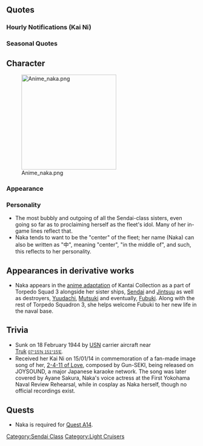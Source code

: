 {{ShipPageHeader}}

==Quotes==
{{ShipQuotes
|Introduction = 艦隊のアイドル、那珂(なか)ちゃんだよー！よっろしくぅ！
|Introduction/En = The fleet's idol, Naka-chan! Nice to meet you!
|Introduction/Note = The term idol refers to similarity between her ship number and [[wikipedia:AKB48|AKB48]].
|Introduction/Kai Ni = 艦隊のアイドル、那珂ちゃんだよ！いつも可愛い〜！
|Introduction/Kai Ni/En = I'm the fleet's idol, Naka-chan! I'm always cute♪
|Introduction/Kai Ni/Old = 那珂ちゃんだよ！もっと素敵になっちゃった！きゃは♪
|Introduction/Kai Ni/Old/En = Naka-chan here! I've become more wonderful! Kyaha♪
|Library = 第4水雷戦隊のセンターも務めた那珂だよ！<br>お仕事沢山入ってて、輸送船の護衛任務や、トラック島から南方への輸送任務とか… <br>…え、地方巡業じゃんって？そんなことないしっ！
|Library/En = Selected as the Centre of the 4thDesRon, it's Naka-chan!<br>Doing lots of work, from guarding transports to doing the Tokyo Express from Truk...<br>Eh? Was it a Provincial tour, you ask? That is SO not what I was doing!
|Library/Note = Naka was the flagship of the 4thDesRon
|Secretary 1 = おっはようございまーす！
|Secretary 1/En = Good morning~!
|Secretary 1/Kai Ni = よぉし、那珂ちゃん今日もかわいい♪
|Secretary 1/Kai Ni/En = Awright, Naka-chan's cute today too♪
|Secretary 2 = 那珂ちゃんスマイルー！
|Secretary 2/En = Naka-chan's smile~!
|Secretary 2/Kai Ni = 那珂ちゃんご機嫌〜♪
|Secretary 2/Kai Ni/En = Naka-chan's in a good mood~♪
|Secretary 3 = 那珂ちゃんはー、みんなのものなんだからー、そんなに触っちゃダメなんだよー？
|Secretary 3/En = Naka-chan belongs to everyone, so don't touch her too much, okay?
|Idle/Kai = えっとぉ……お仕事ぉ、次の現場に行かなくっ……てぇ……あっ、今日はオフなんですね。そっか……
|Idle/Kai/En = Hrm. The next job's location.. wha, today's an off day... I see...
|Secretary Married = ありがとー！
|Secretary Married/En = Thank you~!
|Wedding = いっつも応援ありがとう！提督のためにもっともっとがんばるね！キラーン☆
|Wedding/En = Thank you for all the support! I'm gonna work really, really hard for the Admiral! Kira~n☆
|Looking At Scores = 提督にお仕事のご連絡です！
|Looking At Scores/En = You've got a call from work, Admiral!
|Looking At Scores/Kai Ni = 提督、お仕事のスケジュール見るの?
|Looking At Scores/Kai Ni/En = Admiral, do you want to see the work schedule?
|Joining A Fleet = お仕事ですね？
|Joining A Fleet/En = Another job?
|Equipment 1 = 那珂ちゃん、パワーアーップ！
|Equipment 1/En = Naka-chan, power up!
|Equipment 1/Kai Ni = 那珂ちゃん、ますますかわいいっくパワーアーップ！
|Equipment 1/Kai Ni/En = My cuteness has gotten even more of a power up!
|Equipment 2 = ますます魅力的になっちゃった！キャハッ
|Equipment 2/En = I've become more and more charming! Kyaha~
|Equipment 3 = ありがとーーー！
|Equipment 3/En = Thank you~!
|Supply = ロケ弁ですね　いっただきまーす！
|Supply/En = Craft service, yeah? Time to ea~t!
|Docking Minor = 舞台裏は見ないでね。
|Docking Minor/En = Don't look backstage, okay?
|Docking Minor/Kai Ni = 舞台裏は絶対に見ないでね？
|Docking Minor/Kai Ni/En = You definitely better not peek backstage, alright?
|Docking Major = ちょっと長めのオフいただきまぁーす。おやすみなさーい。
|Docking Major/En = I will be off for a while~! Good night~♪
|Docking Major/Kai Ni = 長めのオフ頂きます。オフは…ワイハーかな？
|Docking Major/Kai Ni/En = I'm going to take some extended time off. I wonder if... I should go to Hawaii...?
|Docking Major/Kai Ni/Note = "ワイハー" (Waiha) is slang used in the entertainment industry for Hawaii.
|Docking Complete = お洋服の修理が完了したよ！
|Docking Complete/En = The outfit has been repaired!
|Construction = 新しい娘入ったよー楽しみだねー
|Construction/En = A new shipdaughter has came~I can't wait to see her~
|Returning From Sortie = お仕事終了！お疲れ様ー！
|Returning From Sortie/En = Job is done! Thanks for your hard work!
|Starting A Sortie = 那珂ちゃん現場入りまーす
|Starting A Sortie/En = Naka-chan is sortieing to the scene~
|Battle Start = ロケ中はお肌が荒れちゃうなぁ…
|Battle Start/En = My skin gets all rough on location~
|Battle Start/Kai Ni = 握手や写真はいいけどぉ、贈り物は鎮守府を通してね♪
|Battle Start/Kai Ni/En = Handshakes and photos are fine bu~t, send gifts to the base, okay♪
|Attack = どっかーん！
|Attack/En = Kaboom!
|Night Battle = 那珂ちゃんセンター！一番の見せ場です！
|Night Battle/En = Naka-chan's the centre! The number one highlight!
|Night Battle/Note = Centre is an idol reference, for the 'main' member of a group
|Night Attack = いつもありがとーーーーーーー！
|Night Attack/En = Thank you as always~!
|MVP = ゲームがつまらなくっても、那珂ちゃんのことは嫌いにならないでください！
|MVP/En = Even if the game is boring, please don't hate Naka-chan!
|MVP/Note = [http://youtu.be/ESYACHhMqgU?t=3m29s A reference to Maeda Atsuko winning the AKB48 election in 2011.].
|Minor Damage 1 = きゃあっ、顔はやめて…
|Minor Damage 1/En = Kyaa! Not the face~!
|Minor Damage 2 = いった…！痛いって言ってるじゃん！
|Minor Damage 2/En = It hurts! I told you, it hurts!
|Major Damage = こんなになっても、那珂ちゃんは絶対、路線変更しないんだから！
|Major Damage/En = Even if it is so, Naka-chan will not swerve from her path!
|Major Damage/Note = This is another Acchan reference, but I can't find the cite.
|Sunk = えー？那珂沈むの？そんな…アイドルは沈まない設定じゃ…
|Sunk/En = Eh? Naka is sinking? Sinking... is not a setting an idol should be in...
}}
===Hourly Notifications (Kai Ni)===
{{Shiphourly
|00JP = 今日は那珂ちゃんがアイドル時報のお仕事入りま～す！
|00EN = I'll be doing the Idol's hourly job today!
|01JP = 那珂ちゃん、マルヒトマルマルスマ～イル〜！きゃは〜♪
|01EN = Naka-chan's 0100 smile~! Kyaha♪
|02JP = はい！那珂ちゃんのマルフタマルマルアナウ～ンス〜！
|02EN = Yes! This is my 0200 announcement~!
|03JP = 那珂ちゃん、お仕事続けるよ！マルサン・・・え、声大きい？
|03EN = I'm continuing my job! 03... eh, am I too loud?
|04JP = マルヨンマルマルで〜す！え、えっと、お茶ですか？えっと…提督、ケイタリングちゃんと入ってます？
|04EN = It's 0400~! U-ummm, tea? Umm... did you properly arrange for the catering, Admiral?
|05JP = マルゴーマルマル。提督、那珂ちゃんお仕事の現場にはちゃんとケイタリング入れてって言ったじゃ…いた！
|05EN = 0500. Admiral, I told you to properly arrange for catering at my jobsite!
|05Note =  
|06JP = 艦隊の皆～！マルロクマルマル。朝で～す！那珂ちゃんの総員起こし、行っくよ～！
|06EN = Everyone! 0600. It's morning! Here goes my wake up call!
|07JP = マルナナマルマル！きゃは〜♪提督、那珂ちゃんの朝ごはんは？アイドルは朝はちゃんと食べないと。
|07EN = 0700! Where is my breakfast, Admiral? Idols need to eat properly in the morning.
|08JP = は～い！那珂ちゃんのぉ…マルハチマルマ～ル！
|08EN = Yes! It's my... 0800!
|09JP = い～い？四水戦みんなでコールしちゃうよ！せ～の！マルキュウ！マルマル！マルマル！マルマル！
|09EN = Listen up, DesRon4, repeat after me! One, two~♪ 09! 00! 00! 00!
|09Note = Naka was the flagship of DesRon4.
|10JP = え、普通でいいの？つまんない…ヒトマルマルマル。
|10EN = Eh, just normally is fine? That's boring... 1000.
|11JP = えっと、ヒトヒトマルマルだよ。提督、那珂ちゃんお腹空いた～。今日のお昼は、那珂ちゃんカレー食べたい！
|11EN = Ummm, it's 1100. I'm hungry, Admiral. I want to have curry for lunch today!
|12JP = ヒトフタマルマル！やった～！ロケ弁にカレーもある！那珂ちゃんカレーいただき！ここのカレーお芋も美味しい！
|12EN = 1200! Alright! There are curry bentos too! I'm going to help myself! The curry here is delicious too!
|13JP = 那珂ちゃんお腹いっぱいでちょっと眠くなちゃった。はううう〜あ、時間はね、ヒトサンマルマルだよ。
|13EN = I've gotten a bit sleepy now that I'm full... *yawn* Ah, the time is now 1300.
|14JP = ヒトヨンマルマル。那珂ちゃんちょっとお昼タイム。提督、スケジュール調整お願いね？じゃ、おやすみ〜
|14EN = 1400. It's time for a short nap. I'll leave adjusting the schedule to you, alright, Admiral? Well, good night~♪
|15JP = ヒトゴマ…あ、阿賀野！はい、おはようです！うん、那珂ちゃん元気だよ。阿賀野も今日もかわいい♪
|15EN = 15... ah, [[Agano]]! Yes, good morning! Yup, I'm doing fine. You're looking cute today too, Agano.
|16JP = ヒトロクマルマルだよ。売れっ子だからしょうがないけど、那珂ちゃんちょっとオフがほしいな。短い方の。
|16EN = It's 1600. It can't be helped since I'm a superstar, but I'd like some time off. Just a little bit.
|16Note = "売れっ子" (Urekko) roughly translates "top star"; the word literally means "one who gets the sales".
|17JP = 那珂ちゃんのヒトナナマルマル！夕焼けタ～イム〜！夕焼け那珂ちゃん、きゃは〜♪那珂ちゃん今日の最かわ！
|17EN = It's my 1700! It's sunset~! Me during sunset, kyaha~♪ I'm the cutest today!
|17Note = "最かわ" (Saikawa) is Japanese slang for "cute".
|18JP = ヒトハチマルマルだよ。提督、夜ご飯は？え、那珂ちゃんがつくるの？え、なんで？どうやって？
|18EN = It's 1800. What's for dinner, Admiral? Eh, I'm making it? Why me? How do I do it?
|19JP = ヒトキュウマルマルだよ。提督手作りのご飯、那珂ちゃん大好き！いっただきま～す！ハム…ん、美味しい！
|19EN = It's 1900. I really love your handmade food, Admiral! Thanks for the meal! *chewing noises*... mmm, it's delicious!
|20JP = フタマルマルマルだよ。那珂ちゃん食後のボイトレ、行っきま～す！え、ボイトレは大事だよ。せ～の〜♪
|20EN = It's 2000. I'll do some voice training after eating! Eh, voice training is important you know. One, two~♪
|21JP = フタヒトマルマル。あえいうえおあお、なかちゃんかわいい、あえいうえおあお！
|21EN = 2100. AEIUEOAO♪ Naka-chan is cute, AEIUEOAO♪
|22JP = フタフタマルマル。あ、ごめん、那珂ちゃんうるさかった？あ、そうでもない？あ、ダメ？そうか…グスン〜
|22EN = 2200. Ah, sorry! Was I too loud? Ah, that wasn't it? Ah, but I still can't continue? I see... *snivel*
|22Note = [[Jintsuu#Hourly Notifications (Kai Ni)|Don't take it too hard on yourself.]]
|23JP = フタサンマルマルだよ。三水戦も帰ってきたね？提督、明日も那珂ちゃんとお仕事、頑張ろう！おおおう！
|23EN = It's 2300. DesRon3 is back too, huh? Work hard with me on my jobs tomorrow, Admiral! Ooouu!
|23Note = [[Sendai#Hourly Notifications (Kai Ni)|YASENDA!]]
}}

===Seasonal Quotes===
{{Shipquoteseasonal
|RainySeason2015 = 梅雨の季節も那珂ちゃんはもちろんセンター！那珂ちゃんてるてる坊主ももちろんセンターです！
|RainySeason2015_EN = Even in the Rainy Season, Naka-chan is definitely the center! Naka-chan teruteru-bouzu is, of course, the center too!
|RainySeason2015_Clip = {{Audio|file=Naka_Rainy_Season_2015.ogg}}
|RainySeason2015_Note = Teru Teru Bouzu are small traditional handmade doll made of white paper or cloth that Japanese hang on their windows or ceilings.

|EarlySummer2015 = 夏だよ、夏！那珂ちゃんサマーライブの夏だよ！よーし、歌うよ！衣装、衣装！
|EarlySummer2015_EN = It's summer! Summer! The summer of Naka-chan's summer concert! Alright, I'm gonna sing! My costume! My costume!
|EarlySummer2015_Clip = {{Audio|file=Naka_Early_Summer_2015.ogg}}
|EarlySummer2015_Note = 

|Christmas2015 = 那珂ちゃんとメリークリスマスだよ！きゃは☆
|Christmas2015_EN = It's a Merry Christmas with Naka-chan~! Kya-ha♡
|Christmas2015_Clip = {{Audio|file=Naka3_christmas2014.ogg}}
|Christmas2015_Note = From [[Seasonal/Christmas 2013|Christmas 2013]] and [[Seasonal/Christmas 2014|2014]]

|Christmas2015_2 = 七面鳥もクリスマスケーキもおいしいね！
|Christmas2015_2_EN = The turkey and the Christmas cake are both delicious!
|Christmas2015_2_Clip = {{Audio|file=Naka4_christmas2014.ogg}}
|Christmas2015_2_Note = From [[Seasonal/Christmas 2013|Christmas 2013]] and [[Seasonal/Christmas 2014|2014]]

|ThirdAnniversary2016 = はぁぁい、那珂ちゃんだよ！提督今日はスペシャルな日！那珂ちゃんも嬉しい！
|ThirdAnniversary2016_EN = He~ey, it's Naka-chan! Admiral, today is a special day! Naka-chan is happy too!
|ThirdAnniversary2016_Clip = {{Audio|file=Naka_Third_Anniversary.ogg}}
|ThirdAnniversary2016_Note = 

|RainySeason2016 = 梅雨の季節も那珂ちゃんはもちろんセンター！那珂ちゃんてるてる坊主ももちろんセンターです！
|RainySeason2016_EN = Even in the Rainy Season, Naka-chan is definitely the center! Naka-chan teruteru-bouzu is, of course, the center too!
|RainySeason2016_Clip = {{Audio|file=Naka_Rainy_Season_2015.ogg}}
|RainySeason2016_Note = ''From [[Seasonal/Rainy Season 2015|Rainy Season 2015]]''
}}

== Character ==
[[File:Anime naka.png|thumb|right|250px]]
=== Appearance ===

=== Personality ===
*The most bubbly and outgoing of all the Sendai-class sisters, even going so far as to proclaiming herself as the fleet's idol. Many of her in-game lines reflect that.
*Naka tends to want to be the "center" of the fleet; her name (Naka) can also be written as "中", meaning "center", "in the middle of", and such, this reflects to her personality.

==Appearances in derivative works==
* Naka appears in the [[Anime|anime adaptation]] of Kantai Collection as a part of Torpedo Squad 3 alongside her sister ships, [[Sendai]] and [[Jintsuu]] as well as destroyers, [[Yuudachi]], [[Mutsuki]] and eventually, [[Fubuki]]. Along with the rest of Torpedo Squadron 3, she helps welcome Fubuki to her new life in the naval base.

==Trivia==
* Sunk on 18 February 1944 by [http://en.wikipedia.org/wiki/USN USN] carrier aircraft near [http://en.wikipedia.org/wiki/Chuuk_Lagoon Truk] <span class="plainlinks nourlexpansion" style="color:rgb(0,0,0);font-family:sans-serif;font-size:11.333334922790527px;line-height:17.270835876464844px;"><span style="white-space:nowrap;">[http://tools.wmflabs.org/geohack/geohack.php?pagename=Japanese_cruiser_Naka&params=07_15_N_151_15_E_ <span class="geo-default" style="display:inline;"><span class="geo-dms" style="display:inline;" title="Maps, aerial photos, and other data for this location"><span class="latitude" style="white-space:nowrap;">07°15′N</span> <span class="longitude" style="white-space:nowrap;">151°15′E</span></span></span>]</span></span><span style="color:rgb(0,0,0);font-family:sans-serif;font-size:11.333334922790527px;line-height:17.270835876464844px;">.</span>
*Received her Kai Ni on 15/01/14 in commemoration of a fan-made image song of her, [https://www.youtube.com/watch?v=C6CYhKqjSR8 2-4-11 of Love], composed by Gun-SEKI, being released on JOYSOUND, a major Japanese karaoke network. The song was later covered by Ayane Sakura, Naka's voice actress at the First Yokohama Naval Review Rehearsal, while in cosplay as Naka herself, though no official recordings exist.

==Quests==
* Naka is required for [http://kancolle.wikia.com/wiki/Quests#Composition_quests_.28.E7.B7.A8.E6.88.90.29 Quest A14].

{{ShipPageFooter}}
[[Category:Sendai Class]]
[[Category:Light Cruisers]]